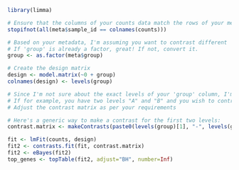 
```r
library(limma)

# Ensure that the columns of your counts data match the rows of your metadata
stopifnot(all(meta$sample_id == colnames(counts)))

# Based on your metadata, I'm assuming you want to contrast different 'group' values
# If 'group' is already a factor, great! If not, convert it.
group <- as.factor(meta$group)

# Create the design matrix
design <- model.matrix(~0 + group)
colnames(design) <- levels(group)

# Since I'm not sure about the exact levels of your 'group' column, I'm providing a generic contrast
# If for example, you have two levels "A" and "B" and you wish to contrast "A" vs "B", then use: contrast.matrix <- makeContrasts("A-B", levels = design)
# Adjust the contrast matrix as per your requirements

# Here's a generic way to make a contrast for the first two levels:
contrast.matrix <- makeContrasts(paste0(levels(group)[1], "-", levels(group)[2]), levels=design)

fit <- lmFit(counts, design)
fit2 <- contrasts.fit(fit, contrast.matrix)
fit2 <- eBayes(fit2)
top_genes <- topTable(fit2, adjust="BH", number=Inf)

```